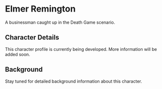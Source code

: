 # Elmer Remington

A businessman caught up in the Death Game scenario.

## Character Details

This character profile is currently being developed. More information will be added soon.

## Background

Stay tuned for detailed background information about this character.
